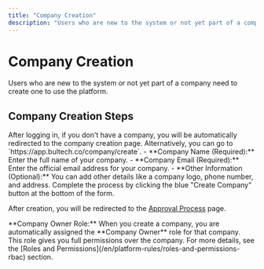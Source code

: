 ```yaml
---
title: "Company Creation"
description: "Users who are new to the system or not yet part of a company need to create one to use the platform."
---
```


# Company Creation

Users who are new to the system or not yet part of a company need to create one to use the platform.

## Company Creation Steps

<Steps>
  <Step title="Access the Page">
    After logging in, if you don't have a company, you will be automatically redirected to the company creation page. Alternatively, you can go to `https://app.bultech.co/company/create`.
  </Step>
  <Step title="Fill Out the Form">
    - **Company Name (Required):** Enter the full name of your company.
    - **Company Email (Required):** Enter the official email address for your company.
    - **Other Information (Optional):** You can add other details like a company logo, phone number, and address.
  </Step>
  <Step title="Create the Company">
    Complete the process by clicking the blue "Create Company" button at the bottom of the form.
  </Step>
</Steps>

After creation, you will be redirected to the [Approval Process](/en/company-operations/approval-process) page.

<Note>
  **Company Owner Role:** When you create a company, you are automatically assigned the **Company Owner** role for that company. This role gives you full permissions over the company. For more details, see the [Roles and Permissions](/en/platform-rules/roles-and-permissions-rbac) section.
</Note>
